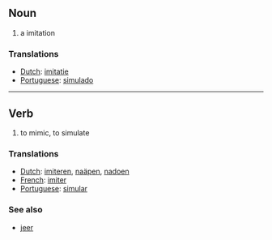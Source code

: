 == Noun == 
# a imitation
=== Translations ===
*[[Dutch]]: [[imitatie]]
*[[Portuguese]]: [[simulado]]


----

== Verb == 
# to mimic, to simulate
=== Translations ===
*[[Dutch]]: [[imiteren]], [[naäpen]], [[nadoen]]
*[[French]]: [[imiter]]
*[[Portuguese]]: [[simular]]

=== See also === 
*[[jeer]]